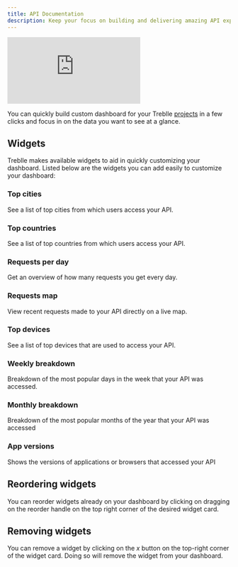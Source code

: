 ```yaml
---
title: API Documentation
description: Keep your focus on building and delivering amazing API experiences, instead of manuall writing API docs with every new release.
---
```


<iframe class="w-full aspect-[16/9]" src="https://www.youtube.com/embed/E_PsIQoMehY?si=8L-cwzuIkEb238tL" aria-label="YouTube video player" frameborder="0" allow="accelerometer; autoplay; clipboard-write; encrypted-media; gyroscope; picture-in-picture; web-share" allowfullscreen></iframe>

You can quickly build custom dashboard for your Treblle [projects](/platform/dashboard/) in a few clicks and focus in on the data you want to see at a glance.

## Widgets

Treblle makes available widgets to aid in quickly customizing your dashboard.
Listed below are the widgets you can add easily to customize your dashboard:

### Top cities

See a list of top cities from which users access your API.

### Top countries

See a list of top countries from which users access your API.

### Requests per day

Get an overview of how many requests you get every day.

### Requests map

View recent requests made to your API directly on a live map.

### Top devices

See a list of top devices that are used to access your API.

### Weekly breakdown

Breakdown of the most popular days in the week that your API was accessed.

### Monthly breakdown

Breakdown of the most popular months of the year that your API was accessed

### App versions

Shows the versions of applications or browsers that accessed your API

## Reordering widgets

You can reorder widgets already on your dashboard by clicking on dragging on the reorder handle on the top right corner of the desired widget card.

## Removing widgets

You can remove a widget by clicking on the _x_ button on the top-right corner of the widget card. Doing so will remove the widget from your dashboard.